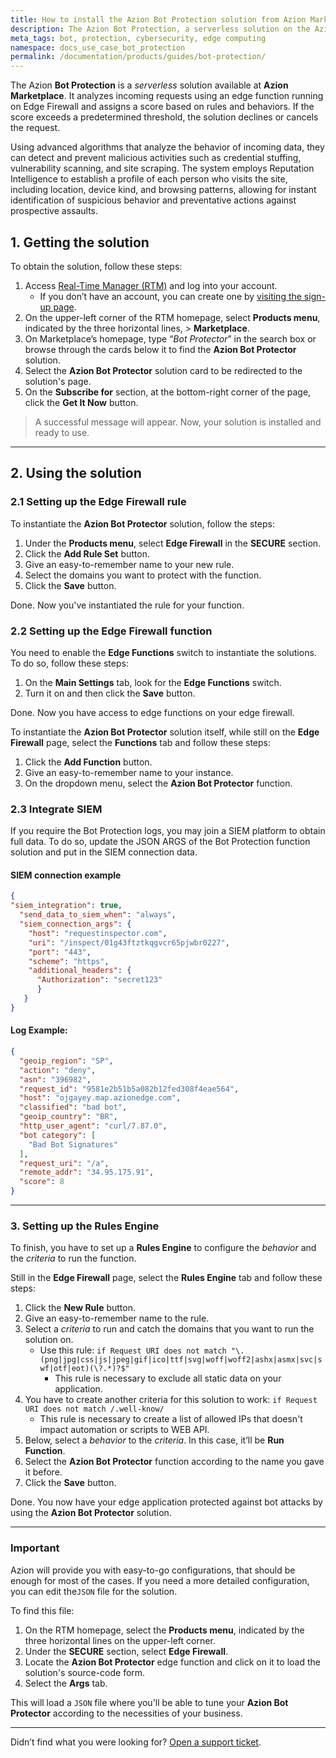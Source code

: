 ```yaml
---
title: How to install the Azion Bot Protection solution from Azion Marketplace
description: The Azion Bot Protection, a serverless solution on the Azion Marketplace, analyzes incoming requests using edge functions on Edge Firewall, assigning a score based on rules and behaviors to detect and prevent malicious activities. It employs Reputation Intelligence to profile visitors and instantly identify suspicious behavior for proactive defense.
meta_tags: bot, protection, cybersecurity, edge computing
namespace: docs_use_case_bot_protection
permalink: /documentation/products/guides/bot-protection/
---
```


The Azion **Bot Protection** is a *serverless* solution available at **Azion Marketplace**. It analyzes incoming requests using an edge function running on Edge Firewall and assigns a score based on rules and behaviors. If the score exceeds a predetermined threshold, the solution declines or cancels the request. 

Using advanced algorithms that analyze the behavior of incoming data, they can detect and prevent malicious activities such as credential stuffing, vulnerability scanning, and site scraping. The system employs Reputation Intelligence to establish a profile of each person who visits the site, including location, device kind, and browsing patterns, allowing for instant identification of suspicious behavior and preventative actions against prospective assaults.

## 1. Getting the solution

To obtain the solution, follow these steps:

1. Access [Real-Time Manager (RTM)](https://manager.azion.com/) and log into your account.
    - If you don’t have an account, you can create one by [visiting the sign-up page](https://sso.azion.com/).
3.  On the upper-left corner of the RTM homepage, select **Products menu**, indicated by the three horizontal lines, > **Marketplace**.
4. On Marketplace’s homepage, type “*Bot Protector*” in the search box or browse through the cards below it to find the **Azion Bot Protector** solution.
5. Select the **Azion Bot Protector** solution card to be redirected to the solution's page.
6. On the **Subscribe for** section, at the bottom-right corner of the page, click the **Get It Now** button.

> A successful message will appear. Now, your solution is installed and ready to use.

---

## 2. Using the solution 

### 2.1 Setting up the Edge Firewall rule 

To instantiate the **Azion Bot Protector** solution, follow the steps:

1. Under the **Products menu**, select **Edge Firewall** in the **SECURE** section.
2. Click the **Add Rule Set** button.
3. Give an easy-to-remember name to your new rule.
4. Select the domains you want to protect with the function.
5. Click the **Save** button.

Done. Now you've instantiated the rule for your function.

### 2.2 Setting up the Edge Firewall function 

You need to enable the **Edge Functions** switch to instantiate the solutions. To do so, follow these steps:

1. On the **Main Settings** tab, look for the **Edge Functions** switch.
2. Turn it on and then click the **Save** button.

Done. Now you have access to edge functions on your edge firewall.

To instantiate the **Azion Bot Protector** solution itself, while still on the **Edge Firewall** page, select the **Functions** tab and follow these steps:

1. Click the **Add Function** button.
2. Give an easy-to-remember name to your instance.
3. On the dropdown menu, select the **Azion Bot Protector** function.

### 2.3 Integrate SIEM

If you require the Bot Protection logs, you may join a SIEM platform to obtain full data. To do so, update the JSON ARGS of the Bot Protection function solution and put in the SIEM connection data.

#### SIEM connection example

```json
{
"siem_integration": true,
  "send_data_to_siem_when": "always",
  "siem_connection_args": {
    "host": "requestinspector.com",
    "uri": "/inspect/01g43ftztkqgvcr65pjwbr0227",
    "port": "443",
    "scheme": "https",
    "additional_headers": {
      "Authorization": "secret123"
      }
   }
}
```

#### Log Example:

```json
{
  "geoip_region": "SP",
  "action": "deny",
  "asn": "396982",
  "request_id": "9581e2b51b5a082b12fed308f4eae564",
  "host": "ojgayey.map.azionedge.com",
  "classified": "bad bot",
  "geoip_country": "BR",
  "http_user_agent": "curl/7.87.0",
  "bot category": [
    "Bad Bot Signatures"
  ],
  "request_uri": "/a",
  "remote_addr": "34.95.175.91",
  "score": 8
}
```

---

### 3. Setting up the Rules Engine

To finish, you have to set up a **Rules Engine** to configure the *behavior* and the *criteria* to run the function.

Still in the **Edge Firewall** page, select the **Rules Engine** tab and follow these steps:

1. Click the **New Rule** button.
2. Give an easy-to-remember name to the rule.
3. Select a *criteria* to run and catch the domains that you want to run the solution on. 
    - Use this rule: `if Request URI does not match "\.(png|jpg|css|js|jpeg|gif|ico|ttf|svg|woff|woff2|ashx|asmx|svc|swf|otf|eot)(\?.*)?$"`
        - This rule is necessary to exclude all static data on your application.
4. You have to create another criteria for this solution to work: `if Request URI does not match /.well-know/`
    - This rule is necessary to create a list of allowed IPs that doesn't impact automation or scripts to WEB API.
5. Below, select a *behavior* to the *criteria*. In this case, it’ll be **Run Function**.
6. Select the **Azion Bot Protector** function according to the name you gave it before.
7. Click the **Save** button.

Done. You now have your edge application protected against bot attacks by using the **Azion Bot Protector** solution.

---

### Important

Azion will provide you with easy-to-go configurations, that should be enough for most of the cases. If you need a more detailed configuration, you can edit the`JSON` file for the solution.

To find this file:

1. On the RTM homepage, select the **Products menu**, indicated by the three horizontal lines on the upper-left corner.
2. Under the **SECURE** section, select **Edge Firewall**.
3. Locate the **Azion Bot Protector** edge function and click on it to load the solution's source-code form.
4. Select the **Args** tab.

This will load a `JSON` file where you'll be able to tune your **Azion Bot Protector** according to the necessities of your business.

---

Didn’t find what you were looking for? [Open a support ticket](https://tickets.azion.com/).
